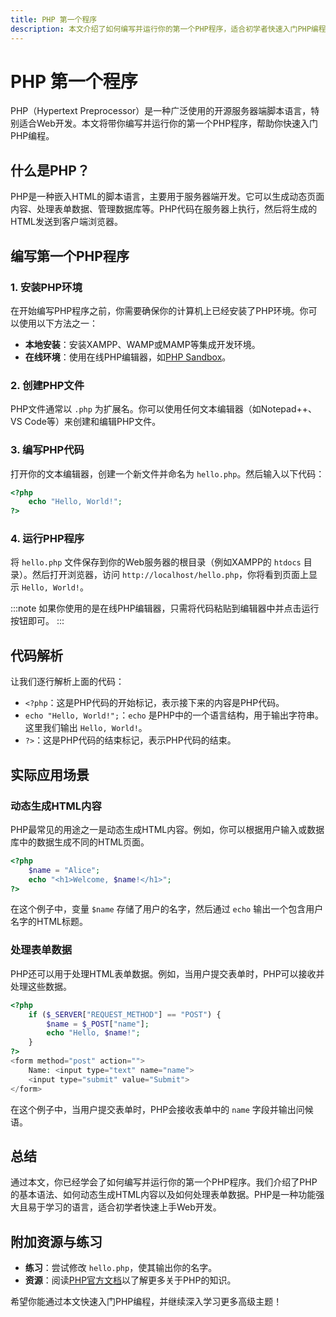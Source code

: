 ```yaml
---
title: PHP 第一个程序
description: 本文介绍了如何编写并运行你的第一个PHP程序，适合初学者快速入门PHP编程。
---
```


# PHP 第一个程序

PHP（Hypertext Preprocessor）是一种广泛使用的开源服务器端脚本语言，特别适合Web开发。本文将带你编写并运行你的第一个PHP程序，帮助你快速入门PHP编程。

## 什么是PHP？

PHP是一种嵌入HTML的脚本语言，主要用于服务器端开发。它可以生成动态页面内容、处理表单数据、管理数据库等。PHP代码在服务器上执行，然后将生成的HTML发送到客户端浏览器。

## 编写第一个PHP程序

### 1. 安装PHP环境

在开始编写PHP程序之前，你需要确保你的计算机上已经安装了PHP环境。你可以使用以下方法之一：

- **本地安装**：安装XAMPP、WAMP或MAMP等集成开发环境。
- **在线环境**：使用在线PHP编辑器，如[PHP Sandbox](https://phpsandbox.io/)。

### 2. 创建PHP文件

PHP文件通常以 `.php` 为扩展名。你可以使用任何文本编辑器（如Notepad++、VS Code等）来创建和编辑PHP文件。

### 3. 编写PHP代码

打开你的文本编辑器，创建一个新文件并命名为 `hello.php`。然后输入以下代码：

```php
<?php
    echo "Hello, World!";
?>
```

### 4. 运行PHP程序

将 `hello.php` 文件保存到你的Web服务器的根目录（例如XAMPP的 `htdocs` 目录）。然后打开浏览器，访问 `http://localhost/hello.php`，你将看到页面上显示 `Hello, World!`。

:::note
如果你使用的是在线PHP编辑器，只需将代码粘贴到编辑器中并点击运行按钮即可。
:::

## 代码解析

让我们逐行解析上面的代码：

- `<?php`：这是PHP代码的开始标记，表示接下来的内容是PHP代码。
- `echo "Hello, World!";`：`echo` 是PHP中的一个语言结构，用于输出字符串。这里我们输出 `Hello, World!`。
- `?>`：这是PHP代码的结束标记，表示PHP代码的结束。

## 实际应用场景

### 动态生成HTML内容

PHP最常见的用途之一是动态生成HTML内容。例如，你可以根据用户输入或数据库中的数据生成不同的HTML页面。

```php
<?php
    $name = "Alice";
    echo "<h1>Welcome, $name!</h1>";
?>
```

在这个例子中，变量 `$name` 存储了用户的名字，然后通过 `echo` 输出一个包含用户名字的HTML标题。

### 处理表单数据

PHP还可以用于处理HTML表单数据。例如，当用户提交表单时，PHP可以接收并处理这些数据。

```php
<?php
    if ($_SERVER["REQUEST_METHOD"] == "POST") {
        $name = $_POST["name"];
        echo "Hello, $name!";
    }
?>
<form method="post" action="">
    Name: <input type="text" name="name">
    <input type="submit" value="Submit">
</form>
```

在这个例子中，当用户提交表单时，PHP会接收表单中的 `name` 字段并输出问候语。

## 总结

通过本文，你已经学会了如何编写并运行你的第一个PHP程序。我们介绍了PHP的基本语法、如何动态生成HTML内容以及如何处理表单数据。PHP是一种功能强大且易于学习的语言，适合初学者快速上手Web开发。

## 附加资源与练习

- **练习**：尝试修改 `hello.php`，使其输出你的名字。
- **资源**：阅读[PHP官方文档](https://www.php.net/manual/en/)以了解更多关于PHP的知识。

希望你能通过本文快速入门PHP编程，并继续深入学习更多高级主题！